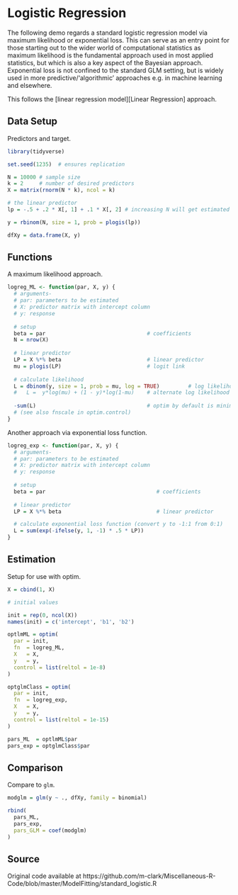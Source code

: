 # Logistic Regression


The following demo regards a standard logistic regression model via maximum
likelihood or exponential loss. This can serve as an entry point for those
starting out to the wider world of computational statistics as maximum
likelihood is the fundamental approach used in most applied statistics, but
which is also a key aspect of the Bayesian approach.  Exponential loss is not
confined to the standard GLM setting, but is widely used in more
predictive/'algorithmic' approaches e.g. in machine learning and elsewhere.

This follows the [linear regression model][Linear Regression] approach.



## Data Setup 

Predictors and target.

```r
library(tidyverse)

set.seed(1235)  # ensures replication

N = 10000 # sample size
k = 2     # number of desired predictors
X = matrix(rnorm(N * k), ncol = k)

# the linear predictor
lp = -.5 + .2 * X[, 1] + .1 * X[, 2] # increasing N will get estimated values closer to these

y = rbinom(N, size = 1, prob = plogis(lp))

dfXy = data.frame(X, y)
```

## Functions 
 
A maximum likelihood approach.


```r
logreg_ML <- function(par, X, y) {
  # arguments- 
  # par: parameters to be estimated
  # X: predictor matrix with intercept column
  # y: response
  
  # setup
  beta = par                                # coefficients
  N = nrow(X)
  
  # linear predictor
  LP = X %*% beta                           # linear predictor
  mu = plogis(LP)                           # logit link
  
  # calculate likelihood
  L = dbinom(y, size = 1, prob = mu, log = TRUE)         # log likelihood
  #   L =  y*log(mu) + (1 - y)*log(1-mu)    # alternate log likelihood form
  
  -sum(L)                                   # optim by default is minimization, and we want to maximize the likelihood 
  # (see also fnscale in optim.control)
}
```



Another approach via exponential loss function.

```r
logreg_exp <- function(par, X, y) {
  # arguments- 
  # par: parameters to be estimated
  # X: predictor matrix with intercept column
  # y: response
  
  # setup
  beta = par                                   # coefficients
  
  # linear predictor
  LP = X %*% beta                              # linear predictor

  # calculate exponential loss function (convert y to -1:1 from 0:1)
  L = sum(exp(-ifelse(y, 1, -1) * .5 * LP))
}
```




## Estimation

Setup for use with <span class="func" style = "">optim</span>.

```r
X = cbind(1, X)

# initial values

init = rep(0, ncol(X))
names(init) = c('intercept', 'b1', 'b2')

optlmML = optim(
  par = init,
  fn  = logreg_ML,
  X   = X,
  y   = y,
  control = list(reltol = 1e-8)
)

optglmClass = optim(
  par = init,
  fn  = logreg_exp,
  X   = X,
  y   = y, 
  control = list(reltol = 1e-15)
)

pars_ML  = optlmML$par
pars_exp = optglmClass$par
```





## Comparison
 
Compare to `glm`.

```r
modglm = glm(y ~ ., dfXy, family = binomial)

rbind(
  pars_ML,
  pars_exp,
  pars_GLM = coef(modglm)
)

```



## Source

Original code available at https://github.com/m-clark/Miscellaneous-R-Code/blob/master/ModelFitting/standard_logistic.R
